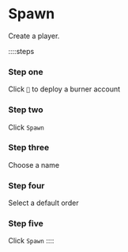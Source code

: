 # Spawn

Create a player.

::::steps

### Step one

Click `🚀` to deploy a burner account

### Step two

Click `Spawn`

### Step three

Choose a name

### Step four

Select a default order

### Step five

Click `Spawn`
::::
